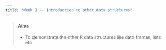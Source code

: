 ```yaml
---
title: "Week 2 -- Introduction to other data structures"
---
```


> #### Aims
>
> * To demonstrate the other R data structures like data frames, lists etc



